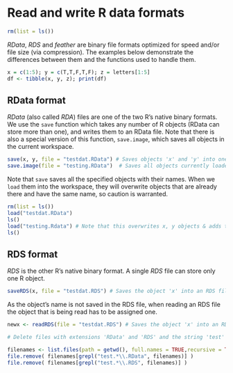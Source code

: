 
# Read and write R data formats

```r
rm(list = ls())
```

*RData*, *RDS* and *feather* are binary file formats optimized for speed and/or file size (via compression). The examples below demonstrate the differences between them and the functions used to handle them.
```r
x = c(1:5); y = c(T,T,F,T,F); z = letters[1:5]
df <- tibble(x, y, z); print(df)
```


## RData format

*RData* (also called *RDA*) files are one of the two R's native binary formats. We use the `save` function which takes any number of R objects  (RData can store more than one), and writes them to an RData file. Note that there is also a special version of this function, `save.image`, which saves all objects in the current workspace.
```r
save(x, y, file = "testdat.RData") # Saves objects 'x' and 'y' into one file
save.image(file = "testing.RData")  # Saves all objects currently loaded into one file
```

Note that `save` saves all the specified objects with their names. When we `load` them into the workspace, they will overwrite objects that are already there and have the same name, so caution is warranted.
```r
rm(list = ls())
load("testdat.RData")
ls()
load("testing.Rdata") # Note that this overwrites x, y objects & adds two more
ls()
```


## RDS format

*RDS* is the other R's native binary format. A single *RDS* file can store only one R object.
```r
saveRDS(x, file = "testdat.RDS") # Saves the object 'x' into an RDS file
```

As the object's name is not saved in the RDS file, when reading an RDS file the object that is being read has to be assigned one.
```r
newx <- readRDS(file = "testdat.RDS") # Saves the object 'x' into an RDS file
```


```r
# Delete files with extensions 'RData' and 'RDS' and the string 'test' in the name.

filenames <- list.files(path = getwd(), full.names = TRUE,recursive = TRUE)
file.remove( filenames[grepl("test.*\\.RData", filenames)] )
file.remove( filenames[grepl("test.*\\.RDS", filenames)] )
```